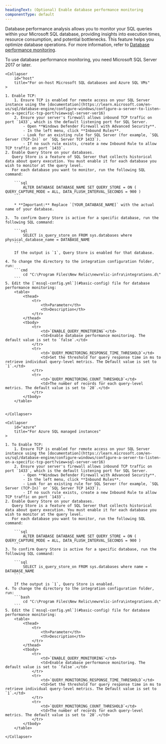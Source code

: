 ```yaml
---
headingText: (Optional) Enable database performance monitoring
componentType: default
---
```


Database performance analysis allows you to monitor your SQL queries within your Microsoft SQL database, providing insights into execution times, resource consumption, and potential bottlenecks. This feature helps you optimize database operations. For more information, refer to [Database performance monitoring](/docs/infrastructure/infrastructure-data/query-level-monitoring).

<Callout variant="important">
    To use database performance monitoring, you need Microsoft SQL Server 2017 or later.

</Callout>

<CollapserGroup>

    <Collapser
        id="host"
        title="For on-host Microsoft SQL databases and Azure SQL VMs"
    >

    1. Enable TCP:
        1. Ensure TCP is enabled for remote access on your SQL Server instance using the [documentation](https://learn.microsoft.com/en-us/sql/database-engine/configure-windows/configure-a-server-to-listen-on-a-specific-tcp-port?view=sql-server-ver16)
        2. Ensure your server's firewall allows inbound TCP traffic on port `1433`, which is the default listening port for SQL Server.
            - Open **Windows Defender Firewall with Advanced Security**.
            - In the left menu, click **Inbound Rules**.
            - Look for an existing rule for SQL Server (for example, `SQL Server (TCP-In)` or `SQL Server TCP 1433`).
            - If no such rule exists, create a new Inbound Rule to allow TCP traffic on port `1433`.
    2. Enable Query Store on your databases.
       Query Store is a feature of SQL Server that collects historical data about query execution. You must enable it for each database you wish to monitor at the query level.
       For each database you want to monitor, run the following SQL command:

        ```sql
            ALTER DATABASE DATABASE_NAME SET QUERY_STORE = ON ( QUERY_CAPTURE_MODE = ALL, DATA_FLUSH_INTERVAL_SECONDS = 900 )
        ```

        * **Important:** Replace `[YOUR_DATABASE_NAME]` with the actual name of your database.

    3.  To confirm Query Store is active for a specific database, run the following SQL command:

        ```sql
            SELECT is_query_store_on FROM sys.databases where physical_database_name = DATABASE_NAME
        ```

        If the output is `1`, Query Store is enabled for that database.

    4. To change the directory to the integration configuration folder, run:
        ```cmd
            cd "C:\Program Files\New Relic\newrelic-infra\integrations.d\"
        ``` 
    5. Edit the [`mssql-config.yml`](#basic-config) file for database performance monitoring:
        <table>
            <thead>
                <tr>
                    <th>Parameter</th>
                    <th>Description</th>
                </tr>
            </thead>
            <tbody>
                <tr>
                    <td>`ENABLE_QUERY_MONITORING`</td>
                    <td>Enable database performance monitoring. The default value is set to `false`.</td>
                </tr>
                <tr>
                    <td>`QUERY_MONITORING_RESPONSE_TIME_THRESHOLD`</td>
                    <td>Set the threshold for query response time in ms to retrieve individual query-level metrics. The Default value is set to `1`.</td>
                </tr>
                <tr>
                    <td>`QUERY_MONITORING_COUNT_THRESHOLD`</td>
                    <td>The number of records for each query-level metrics. The default value is set to `20`.</td>
                </tr>
            </tbody>
        </table>


    </Collapser>

    <Collapser
        id="azure"
        title="For Azure SQL managed instances"
    >

    1. To Enable TCP:
        1. Ensure TCP is enabled for remote access on your SQL Server instance using the [documentation](https://learn.microsoft.com/en-us/sql/database-engine/configure-windows/configure-a-server-to-listen-on-a-specific-tcp-port?view=sql-server-ver16)
        2. Ensure your server's firewall allows inbound TCP traffic on port `1433`, which is the default listening port for SQL Server.
            - Open **Windows Defender Firewall with Advanced Security**.
            - In the left menu, click **Inbound Rules**.
            - Look for an existing rule for SQL Server (for example, `SQL Server (TCP-In)` or `SQL Server TCP 1433`).
            - If no such rule exists, create a new Inbound Rule to allow TCP traffic on port `1433`.
    2. Enable Query Store on your databases.
       Query Store is a feature of SQL Server that collects historical data about query execution. You must enable it for each database you wish to monitor at the query level.
       For each database you want to monitor, run the following SQL command:

        ```sql
            ALTER DATABASE DATABASE_NAME SET QUERY_STORE = ON ( QUERY_CAPTURE_MODE = ALL, DATA_FLUSH_INTERVAL_SECONDS = 900 )
        ```
    3. To confirm Query Store is active for a specific database, run the following SQL command:
    
        ```sql
            SELECT is_query_store_on FROM sys.databases where name = DATABASE_NAME
        ```

        If the output is `1`, Query Store is enabled.
    4. To change the directory to the integration configuration folder, run:
        ```bash
            cd "C:\Program Files\New Relic\newrelic-infra\integrations.d\"
        ``` 
    5. Edit the [`mssql-config.yml`](#basic-config) file for database performance monitoring:
        <table>
            <thead>
                <tr>
                    <th>Parameter</th>
                    <th>Description</th>
                </tr>
            </thead>
            <tbody>
                <tr>
                    <td>`ENABLE_QUERY_MONITORING`</td>
                    <td>Enable database performance monitoring. The default value is set to `false`.</td>
                </tr>
                <tr>
                    <td>`QUERY_MONITORING_RESPONSE_TIME_THRESHOLD`</td>
                    <td>Set the threshold for query response time in ms to retrieve individual query-level metrics. The Default value is set to `1`.</td>
                </tr>
                <tr>
                    <td>`QUERY_MONITORING_COUNT_THRESHOLD`</td>
                    <td>The number of records for each query-level metrics. The default value is set to `20`.</td>
                </tr>
            </tbody>
        </table>

    </Collapser>

</CollapserGroup>